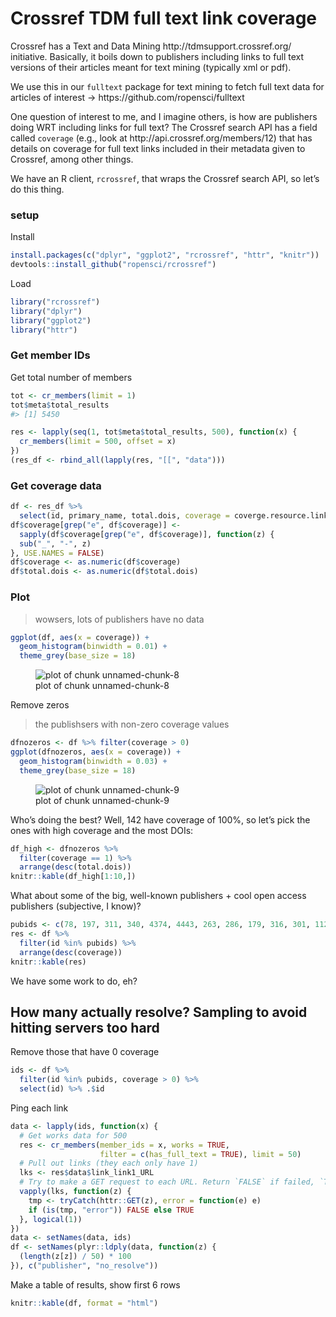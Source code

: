 

Crossref TDM full text link coverage
=======

Crossref has a Text and Data Mining http://tdmsupport.crossref.org/ initiative. Basically, it boils down to publishers including links to full text versions of their articles meant for text mining (typically xml or pdf).  

We use this in our `fulltext` package for text mining to fetch full text data for articles of interest ->  https://github.com/ropensci/fulltext

One question of interest to me, and I imagine others, is how are publishers doing WRT including links for full text?  The Crossref search API has a field called `coverage` (e.g., look at http://api.crossref.org/members/12) that has details on coverage for full text links included in their metadata given to Crossref, among other things. 

We have an R client, `rcrossref`, that wraps the Crossref search API, so let's do this thing. 


### setup

Install


```r
install.packages(c("dplyr", "ggplot2", "rcrossref", "httr", "knitr"))
devtools::install_github("ropensci/rcrossref")
```

Load

```r
library("rcrossref")
library("dplyr")
library("ggplot2")
library("httr")
```

### Get member IDs

Get total number of members


```r
tot <- cr_members(limit = 1)
tot$meta$total_results
#> [1] 5450
```


```r
res <- lapply(seq(1, tot$meta$total_results, 500), function(x) {
  cr_members(limit = 500, offset = x)
})
(res_df <- rbind_all(lapply(res, "[[", "data")))
```

### Get coverage data

```r
df <- res_df %>% 
  select(id, primary_name, total.dois, coverage = coverge.resource.links.current)
df$coverage[grep("e", df$coverage)] <- 
  sapply(df$coverage[grep("e", df$coverage)], function(z) {
  sub("_", "-", z)
}, USE.NAMES = FALSE)
df$coverage <- as.numeric(df$coverage)
df$total.dois <- as.numeric(df$total.dois)
```

### Plot

> wowsers, lots of publishers have no data

```r
ggplot(df, aes(x = coverage)) +
  geom_histogram(binwidth = 0.01) +
  theme_grey(base_size = 18)
```

![plot of chunk unnamed-chunk-8](http://i.imgur.com/poxZGDr.png) 

Remove zeros

> the publishsers with non-zero coverage values


```r
dfnozeros <- df %>% filter(coverage > 0)
ggplot(dfnozeros, aes(x = coverage)) +
  geom_histogram(binwidth = 0.03) +
  theme_grey(base_size = 18)
```

![plot of chunk unnamed-chunk-9](http://i.imgur.com/XBHIArr.png) 

Who's doing the best? Well, 142 have coverage of 100%, so let's pick the ones with high coverage and the most DOIs:

```r
df_high <- dfnozeros %>% 
  filter(coverage == 1) %>% 
  arrange(desc(total.dois))
knitr::kable(df_high[1:10,])
```

What about some of the big, well-known publishers + cool open access publishers (subjective, I know)?

```r
pubids <- c(78, 197, 311, 340, 4374, 4443, 263, 286, 179, 316, 301, 1121, 276, 56)
res <- df %>% 
  filter(id %in% pubids) %>% 
  arrange(desc(coverage))
knitr::kable(res)
```

We have some work to do, eh?

## How many actually resolve? Sampling to avoid hitting servers too hard

Remove those that have 0 coverage

```r
ids <- df %>% 
  filter(id %in% pubids, coverage > 0) %>% 
  select(id) %>% .$id
```

Ping each link

```r
data <- lapply(ids, function(x) {
  # Get works data for 500
  res <- cr_members(member_ids = x, works = TRUE, 
                    filter = c(has_full_text = TRUE), limit = 50)
  # Pull out links (they each only have 1)
  lks <- res$data$link_link1_URL
  # Try to make a GET request to each URL. Return `FALSE` if failed, `TRUE` if success
  vapply(lks, function(z) {
    tmp <- tryCatch(httr::GET(z), error = function(e) e)
    if (is(tmp, "error")) FALSE else TRUE
  }, logical(1))
})
data <- setNames(data, ids)
df <- setNames(plyr::ldply(data, function(z) {
  (length(z[z]) / 50) * 100
}), c("publisher", "no_resolve"))
```

Make a table of results, show first 6 rows

```r
knitr::kable(df, format = "html")
```
